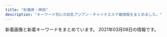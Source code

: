 ```yaml
---
title: "秋葉原・神田"
description: "キーワード別にの巨乳アジアン・チャイナエステ嬢情報をまとめました。"
---
```


新着画像と新着キーワードをまとめています。
2021年03月08日の情報です。

<DmmAffiliateIns />
<KeywordTable
  shops={
    [
    {
        "img_links": [
            "http://rakuen.weblog.tc/2/uploadimg/1608816747.jpg",
            "http://rakuen.weblog.tc/2/uploadimg/1607661251.jpg",
            "http://rakuen.weblog.tc/2/uploadimg/1615208908.jpeg",
            "http://rakuen.weblog.tc/news.jpg",
            "http://rakuen.weblog.tc/2/uploadimg/1587527299.jpg",
            "http://rakuen.weblog.tc/sys2.jpg",
            "http://rakuen.weblog.tc/int1.png",
            "http://rakuen.weblog.tc/2/uploadimg/1591787978.jpg",
            "http://rakuen.weblog.tc/2/uploadimg/1587527512.jpg",
            "http://rakuen.weblog.tc/2/uploadimg/1604372331.jpg",
            "http://rakuen.weblog.tc/2/uploadimg/1615208938.jpg",
            "http://rakuen.weblog.tc/staff_t.jpg",
            "http://rakuen.weblog.tc/s1.png",
            "http://rakuen.weblog.tc/2/uploadimg/1610606104.jpg",
            "http://rakuen.weblog.tc/2/uploadimg/1610606335.jpg",
            "http://rakuen.weblog.tc/2/uploadimg/1597806778.jpg",
            "http://rakuen.weblog.tc/head.jpg",
            "http://rakuen.weblog.tc/sys1.jpg"
        ],
        "name": "\u697d\u5712",
        "keywords": {
            "98": 1,
            "90": 1,
            "86": 3,
            "D": 3,
            "87": 1,
            "E": 3,
            "C": 1,
            "85": 2,
            "83": 1,
            "G": 1
        },
        "url": "http://rakuen.weblog.tc/",
        "station": "JR\u79cb\u8449\u539f\u99c5\u662d\u548c\u901a\u308a\u53e3"
    },
    {
        "url": "http://gakuen.jpest.net/",
        "station": "JR\u79cb\u8449\u539f\u99c5\u662d\u548c\u901a\u308a\u53e3",
        "img_links": [
            "http://gakuen.jpest.net/images/c6.jpg",
            "http://gakuenadmin.jpest.net/uploads/2020/11/2020111905143846.jpeg",
            "http://gakuenadmin.jpest.net/uploads/2020/11/202011170741460-e1613281451949.jpg",
            "http://gakuenadmin.jpest.net/uploads/2021/02/2021021404543751.jpg",
            "http://gakuen.jpest.net/images/c8.jpg",
            "http://gakuenadmin.jpest.net/uploads/2020/11/2020112607090815.jpeg",
            "http://gakuen.jpest.net/images/c5.jpg",
            "http://gakuenadmin.jpest.net/uploads/2020/11/2020111707403491.jpg",
            "http://gakuen.jpest.net/images/c3.jpg",
            "http://gakuenadmin.jpest.net/uploads/2021/01/2021013104085726.jpg",
            "http://gakuen.jpest.net/images/c7.jpg",
            "http://gakuen.jpest.net/images/c2.jpg",
            "http://gakuenadmin.jpest.net/uploads/2020/11/g4.jpg",
            "http://gakuen.jpest.net/images/tel.png",
            "http://gakuen.jpest.net/images/c9.jpg",
            "http://gakuenadmin.jpest.net/uploads/2021/02/2021021511572740.jpeg",
            "http://gakuenadmin.jpest.net/uploads/2020/11/2020111905172382.jpeg",
            "http://gakuenadmin.jpest.net/uploads/2021/02/2021021709042073.jpeg",
            "http://gakuen.jpest.net/images/c1.jpg",
            "http://gakuenadmin.jpest.net/uploads/2021/02/2021021404551428.jpg",
            "http://gakuenadmin.jpest.net/uploads/2021/02/2021021709012527.jpeg",
            "http://gakuenadmin.jpest.net/uploads/2021/02/2021021405363587.jpeg",
            "http://gakuenadmin.jpest.net/uploads/2020/11/2020112607092280.jpeg",
            "http://gakuenadmin.jpest.net/uploads/2021/02/2021021404545183.jpg",
            "http://gakuenadmin.jpest.net/uploads/2021/02/202102151157232.jpeg",
            "http://gakuenadmin.jpest.net/uploads/2021/01/2021013104094765.jpg",
            "http://gakuenadmin.jpest.net/uploads/2021/02/2021021404545968.jpg",
            "http://gakuen.jpest.net/images/c10.jpg",
            "http://gakuen.jpest.net/images/c4.jpg"
        ],
        "name": "\u5c11\u5973\u5b66\u5712",
        "keywords": {
            "C": 1,
            "88": 1,
            "E": 1,
            "89": 2,
            "F": 2
        }
    },
    {
        "url": "http://jasmine-massage.info/",
        "keywords": {
            "85": 3,
            "C": 14,
            "86": 3,
            "D": 5,
            "87": 2
        },
        "name": "\u96a0\u308c\u5bb6",
        "img_links": [
            "http://jasmine-massage.info/img/st0196.jpg",
            "http://jasmine-massage.info/img/head.jpg",
            "http://jasmine-massage.info/img/sj.jpg",
            "http://jasmine-massage.info/i/img/sta198.jpg",
            "http://jasmine-massage.info/img/sta196.jpg",
            "http://jasmine-massage.info/i/img/st196.jpg",
            "http://jasmine-massage.info/img/s198.jpg",
            "http://jasmine-massage.info/img/st198.jpg",
            "http://jasmine-massage.info/i/img/sta196.jpg",
            "http://jasmine-massage.info/img/nos.jpg",
            "http://jasmine-massage.info/i/img/sta201.jpg",
            "http://jasmine-massage.info/img/s196.jpg",
            "http://jasmine-massage.info/img/s201.jpg",
            "http://jasmine-massage.info/img/st0200.jpg",
            "http://jasmine-massage.info/i/img/r1.jpg",
            "http://jasmine-massage.info/img/st196.jpg",
            "http://jasmine-massage.info/i/img/r3.jpg",
            "http://jasmine-massage.info/img/sta201.jpg",
            "http://jasmine-massage.info/i/img/sta200.jpg",
            "http://jasmine-massage.info/img/s200.jpg",
            "http://jasmine-massage.info/i/img/r2.jpg",
            "http://jasmine-massage.info/img/botton.jpg",
            "http://jasmine-massage.info/img/st200.jpg",
            "http://jasmine-massage.info/img/sta198.jpg",
            "http://jasmine-massage.info/img/sta200.jpg",
            "http://jasmine-massage.info/img/st0198.jpg",
            "http://jasmine-massage.info/img/st201.jpg",
            "http://jasmine-massage.info/i/img/r4.jpg",
            "http://jasmine-massage.info/img/mo.png"
        ],
        "station": "JR\u79cb\u8449\u539f\u99c5\u662d\u548c\u901a\u308a\u53e3"
    },
    {
        "img_links": [
            "http://loman.ies.fun/images/girl-z2.jpg",
            "http://loman.ies.fun/images/room3.jpg",
            "http://loman.ies.fun/images/s_pick.png",
            "http://loman.ies.fun/photos/sites/33/2020/03/202003261200240.jpg",
            "http://loman.ies.fun/photos/sites/33/2020/03/2020032612000446.jpg",
            "http://loman.ies.fun/images/room2.jpg",
            "http://loman.ies.fun/photos/sites/33/2020/03/2020032611581687.jpg",
            "http://loman.ies.fun/photos/sites/33/2020/08/2020081913260795.jpg",
            "http://loman.ies.fun/photos/sites/33/2020/03/2020032611584396.jpg",
            "http://loman.ies.fun/photos/sites/33/2020/03/2020032611445885.jpg",
            "http://loman.ies.fun/photos/sites/33/2020/03/2020032611153250.jpg",
            "http://loman.ies.fun/photos/sites/33/2020/03/2020032611562755.jpg",
            "http://loman.ies.fun/photos/sites/33/2020/03/2020032611511046.jpg",
            "http://loman.ies.fun/images/mobile.jpg",
            "http://loman.ies.fun/photos/sites/33/2020/03/2020032611565659.jpg",
            "http://loman.ies.fun/photos/sites/33/2020/03/2020032611443518.jpg",
            "http://loman.ies.fun/photos/sites/33/2020/03/2020032611445837.jpg",
            "http://loman.ies.fun/photos/sites/33/2020/03/2020032611555543.jpg",
            "http://loman.ies.fun/photos/sites/33/2020/03/2020032611581578.jpg",
            "http://loman.ies.fun/images/top.png",
            "http://loman.ies.fun/photos/sites/33/2020/03/2020032611522152.jpg",
            "http://loman.ies.fun/images/room4.jpg",
            "http://loman.ies.fun/images/girl-z1.jpg",
            "http://loman.ies.fun/images/s_staff.png",
            "http://loman.ies.fun/photos/sites/33/2020/03/202003261151446.jpg",
            "http://loman.ies.fun/photos/sites/33/2020/03/202003261158439.jpg",
            "http://loman.ies.fun/photos/sites/33/2020/03/202003261138067.jpg",
            "http://loman.ies.fun/photos/sites/33/2020/03/2020032611565613.jpg",
            "http://loman.ies.fun/photos/sites/33/2020/03/2020032611553428.jpg",
            "http://loman.ies.fun/images/room1.jpg",
            "http://loman.ies.fun/photos/sites/33/2020/03/2020032611565587.jpg",
            "http://loman.ies.fun/images/s_news.png"
        ],
        "name": "\u30cf\u30d4\u30cd\u30b9",
        "station": "JR\u795e\u7530\u99c5\u5317\u53e3",
        "keywords": {
            "83": 2,
            "D": 11,
            "88": 1,
            "E": 4,
            "89": 1,
            "86": 8,
            "C": 33,
            "85": 5,
            "87": 4
        },
        "url": "http://loman.ies.fun/"
    },
    {
        "url": "http://xn--vckg5a9gugx77p8s4b.biz/",
        "station": "JR\u79cb\u8449\u539f\u99c5\u662d\u548c\u901a\u308a\u53e3",
        "name": "\u82b1\u6c34\u6728",
        "img_links": [
            "http://xn--vckg5a9gugx77p8s4b.biz/images/rot.jpg",
            "http://xn--vckg5a9gugx77p8s4b.biz/images/t5.jpg",
            "http://xn--vckg5a9gugx77p8s4b.biz/images/no.png",
            "http://xn--vckg5a9gugx77p8s4b.biz/images/m50.jpg",
            "http://xn--vckg5a9gugx77p8s4b.biz/images/ltb.jpg",
            "http://xn--vckg5a9gugx77p8s4b.biz/images/m10.jpg",
            "http://xn--vckg5a9gugx77p8s4b.biz/images/m60.jpg",
            "http://xn--vckg5a9gugx77p8s4b.biz/images/top.jpg",
            "http://xn--vckg5a9gugx77p8s4b.biz/images/m40.jpg",
            "http://xn--vckg5a9gugx77p8s4b.biz/images/cg06.jpg",
            "http://xn--vckg5a9gugx77p8s4b.biz/images/cg05.jpg",
            "http://xn--vckg5a9gugx77p8s4b.biz/images/lab.jpg",
            "http://xn--vckg5a9gugx77p8s4b.biz/images/cg09.jpg",
            "http://xn--vckg5a9gugx77p8s4b.biz/images/ret.jpg",
            "http://xn--vckg5a9gugx77p8s4b.biz/images/act.jpg",
            "http://xn--vckg5a9gugx77p8s4b.biz/images/m20.jpg",
            "http://xn--vckg5a9gugx77p8s4b.biz/images/cg051.jpg",
            "http://xn--vckg5a9gugx77p8s4b.biz/images/t3.jpg",
            "http://xn--vckg5a9gugx77p8s4b.biz/images/t2.jpg",
            "http://xn--vckg5a9gugx77p8s4b.biz/images/cg07.jpg",
            "http://xn--vckg5a9gugx77p8s4b.biz/images/m30.jpg",
            "http://xn--vckg5a9gugx77p8s4b.biz/images/ret1.jpg",
            "http://xn--vckg5a9gugx77p8s4b.biz/images/fla.jpg",
            "http://xn--vckg5a9gugx77p8s4b.biz/images/line.png",
            "http://xn--vckg5a9gugx77p8s4b.biz/images/cg02.jpg",
            "http://xn--vckg5a9gugx77p8s4b.biz/images/t1.jpg",
            "http://xn--vckg5a9gugx77p8s4b.biz/images/cg08.jpg",
            "http://xn--vckg5a9gugx77p8s4b.biz/images/t4.jpg"
        ],
        "keywords": {
            "E": 3,
            "F": 1,
            "85": 1,
            "G": 1,
            "86": 3,
            "D": 1,
            "87": 1,
            "88": 1
        }
    },
    {
        "name": "\u5947\u7e01\uff5e\u304d\u3048\u3093\uff5e",
        "keywords": {
            "87": 2,
            "85": 2,
            "D": 3,
            "C": 2,
            "86": 1
        },
        "station": "JR\u79cb\u8449\u539f\u99c5\u96fb\u6c17\u8857\u53e3",
        "img_links": [
            "http://www.kien-es.info/images/2.jpg",
            "http://www.kien-es.info/sp/images/8.jpg",
            "http://www.kien-es.info/images/3.jpg",
            "http://www.kien-es.info/sp/staff/haruka.png",
            "http://www.kien-es.info/sp/images/ac3.png",
            "http://www.kien-es.info/sp/images/sys2.jpg",
            "http://www.kien-es.info/sp/images/ac1.jpg",
            "http://www.kien-es.info/img/kara1.jpg",
            "http://www.kien-es.info/img/haruka1.jpg",
            "http://www.kien-es.info/sp/staff/kumi.png",
            "http://www.kien-es.info/sp/images/3.jpg",
            "http://www.kien-es.info/images/4.jpg",
            "http://www.kien-es.info/images/int1.jpg",
            "http://www.kien-es.info/sp/menu/staff.jpg",
            "http://www.kien-es.info/sp/img/kumi1.jpg",
            "http://www.kien-es.info/sp/images/ac2.png",
            "http://www.kien-es.info/images/staff_t.jpg",
            "http://www.kien-es.info/sp/images/6.jpg",
            "http://www.kien-es.info/sp/img/yumi1.jpg",
            "http://www.kien-es.info/sp/img/kara1.jpg",
            "http://www.kien-es.info/images/9.jpg",
            "http://www.kien-es.info/sp/menu/top.jpg",
            "http://www.kien-es.info/sp/images/int2.png",
            "http://www.kien-es.info/img/kaori1.jpg",
            "http://www.kien-es.info/images/11.jpg",
            "http://www.kien-es.info/images/1.jpg",
            "http://www.kien-es.info/sp/img/haruka1.jpg",
            "http://www.kien-es.info/img/emi.png",
            "http://www.kien-es.info/img/kumi1.jpg",
            "http://www.kien-es.info/images/rem.png",
            "http://www.kien-es.info/sp/images/sys3.jpg",
            "http://www.kien-es.info/sp/img/emi2.jpg",
            "http://www.kien-es.info/sp/images/info.png",
            "http://www.kien-es.info/sp/staff/kara.png",
            "http://www.kien-es.info/img/kaori.png",
            "http://www.kien-es.info/sp/images/sys4.png",
            "http://www.kien-es.info/img/haruka.png",
            "http://www.kien-es.info/images/sys1.jpg",
            "http://www.kien-es.info/images/int2.jpg",
            "http://www.kien-es.info/img/kara.png",
            "http://www.kien-es.info/sp/images/int1.jpg",
            "http://www.kien-es.info/images/mobile.jpg",
            "http://www.kien-es.info/images/12.jpg",
            "http://www.kien-es.info/sp/images/info_t.jpg",
            "http://www.kien-es.info/images/interior_t.jpg",
            "http://www.kien-es.info/sp/images/rec.jpg",
            "http://www.kien-es.info/sp/images/head.jpg",
            "http://www.kien-es.info/sp/staff/yumi.png",
            "http://www.kien-es.info/images/sm.jpg",
            "http://www.kien-es.info/img/kara2.jpg",
            "http://www.kien-es.info/sp/images/tel.jpg",
            "http://www.kien-es.info/sp/img/kara2.jpg",
            "http://www.kien-es.info/images/14.jpg",
            "http://www.kien-es.info/images/head.jpg",
            "http://www.kien-es.info/sp/images/staff_t.jpg",
            "http://www.kien-es.info/images/sys2.jpg",
            "http://www.kien-es.info/sp/staff/emi.png",
            "http://www.kien-es.info/img/kumi.png",
            "http://www.kien-es.info/sp/images/sys1.jpg",
            "http://www.kien-es.info/sp/images/newsb.png",
            "http://www.kien-es.info/images/news.jpg",
            "http://www.kien-es.info/sp/images/9.jpg",
            "http://www.kien-es.info/sp/images/1.jpg",
            "http://www.kien-es.info/sp/images/footer.png",
            "http://www.kien-es.info/img/kumi2.jpg",
            "http://www.kien-es.info/sp/img/kumi2.jpg",
            "http://www.kien-es.info/sp/img/emi1.jpg",
            "http://www.kien-es.info/img/emi1.jpg",
            "http://www.kien-es.info/images/10.jpg",
            "http://www.kien-es.info/sp/images/interior_t.jpg",
            "http://www.kien-es.info/sp/images/news.jpg",
            "http://www.kien-es.info/images/info.jpg"
        ],
        "url": "http://www.kien-es.info/"
    },
    {
        "keywords": {
            "87": 3,
            "E": 3,
            "84": 3,
            "86": 3,
            "C": 24,
            "D": 24,
            "85": 24
        },
        "url": "http://yu-ai.work/",
        "name": "\u7652\u611b",
        "station": "JR\u79cb\u8449\u539f\u99c5\u662d\u548c\u901a\u308a\u53e3",
        "img_links": [
            "http://yu-ai.work/img/sta18.jpg",
            "http://yu-ai.work/sp/img/sta13.jpg",
            "http://yu-ai.work/img/sta14.jpg",
            "http://yu-ai.work/img/sc15.jpg",
            "http://yu-ai.work/img/st12.jpg",
            "http://yu-ai.work/sp/img/sta17.jpg",
            "http://yu-ai.work/sp/img/sta15.jpg",
            "http://yu-ai.work/img/sc12.jpg",
            "http://yu-ai.work/img/st19.jpg",
            "http://yu-ai.work/sp/img/sta10.jpg",
            "http://yu-ai.work/img/sta15.jpg",
            "http://yu-ai.work/img/st010.jpg",
            "http://yu-ai.work/sp/img/sta20.jpg",
            "http://yu-ai.work/img/st0012.jpg",
            "http://yu-ai.work/img/head.jpg",
            "http://yu-ai.work/img/nos.jpg",
            "http://yu-ai.work/sp/img/p20.jpg",
            "http://yu-ai.work/sp/img/pic.jpg",
            "http://yu-ai.work/sp/img/sta9.jpg",
            "http://yu-ai.work/img/botton.jpg",
            "http://yu-ai.work/sp/img/sta12.jpg",
            "http://yu-ai.work/sp/img/tel.jpg",
            "http://yu-ai.work/img/sta20.jpg",
            "http://yu-ai.work/img/sc10.jpg",
            "http://yu-ai.work/sp/img/sta19.jpg",
            "http://yu-ai.work/sp/img/sta14.jpg",
            "http://yu-ai.work/img/sta17.jpg",
            "http://yu-ai.work/sp/img/acc3.jpg",
            "http://yu-ai.work/sp/img/acc1.jpg",
            "http://yu-ai.work/sp/img/t-t.jpg",
            "http://yu-ai.work/img/fla.jpg",
            "http://yu-ai.work/img/sta9.jpg",
            "http://yu-ai.work/img/sc19.jpg",
            "http://yu-ai.work/sp/img/p17.jpg",
            "http://yu-ai.work/sp/img/cam.jpg",
            "http://yu-ai.work/img/sc13.jpg",
            "http://yu-ai.work/img/st13.jpg",
            "http://yu-ai.work/img/sc20.jpg",
            "http://yu-ai.work/img/st020.jpg",
            "http://yu-ai.work/img/sc14.jpg",
            "http://yu-ai.work/sp/img/time.jpg",
            "http://yu-ai.work/sp/img/sta16.jpg",
            "http://yu-ai.work/sp/img/acc2.jpg",
            "http://yu-ai.work/img/st9.jpg",
            "http://yu-ai.work/img/acc2.jpg",
            "http://yu-ai.work/img/men-es-ran.jpg",
            "http://yu-ai.work/sp/img/pc.jpg",
            "http://yu-ai.work/img/st014.jpg",
            "http://yu-ai.work/img/st15.jpg",
            "http://yu-ai.work/sp/img/p18.jpg",
            "http://yu-ai.work/img/st09.jpg",
            "http://yu-ai.work/img/sc17.jpg",
            "http://yu-ai.work/img/sta10.jpg",
            "http://yu-ai.work/sp/img/p19.jpg",
            "http://yu-ai.work/sp/img/add.jpg",
            "http://yu-ai.work/img/sc18.jpg",
            "http://yu-ai.work/sp/img/t-a.jpg",
            "http://yu-ai.work/img/st012.jpg",
            "http://yu-ai.work/sp/img/info.jpg",
            "http://yu-ai.work/img/st10.jpg",
            "http://yu-ai.work/img/st20.jpg",
            "http://yu-ai.work/img/st18.jpg",
            "http://yu-ai.work/img/st17.jpg",
            "http://yu-ai.work/img/acc1.jpg",
            "http://yu-ai.work/img/st018.jpg",
            "http://yu-ai.work/img/sta19.jpg",
            "http://yu-ai.work/img/sc16.jpg",
            "http://yu-ai.work/img/st013.jpg",
            "http://yu-ai.work/img/st019.jpg",
            "http://yu-ai.work/img/sta13.jpg",
            "http://yu-ai.work/img/st0013.jpg",
            "http://yu-ai.work/img/st009.jpg",
            "http://yu-ai.work/sp/img/t-s.jpg",
            "http://yu-ai.work/sp/img/sys.jpg",
            "http://yu-ai.work/sp/img/t-o.jpg",
            "http://yu-ai.work/sp/img/sta18.jpg",
            "http://yu-ai.work/img/st16.jpg",
            "http://yu-ai.work/img/sc9.jpg",
            "http://yu-ai.work/img/sta12.jpg",
            "http://yu-ai.work/img/st015.jpg",
            "http://yu-ai.work/sp/img/botton.jpg",
            "http://yu-ai.work/img/sta16.jpg",
            "http://yu-ai.work/sp/img/tit.jpg",
            "http://yu-ai.work/sp/img/t-r.jpg",
            "http://yu-ai.work/img/st14.jpg",
            "http://yu-ai.work/img/acc3.jpg"
        ]
    },
    {
        "img_links": [
            "http://genkidou.work/img/fla-3.jpg",
            "http://genkidou.work/sp/img/p20.jpg",
            "http://genkidou.work/img/s4.jpg",
            "http://genkidou.work/img/fla-1.jpg",
            "http://genkidou.work/img/st22.jpg",
            "http://genkidou.work/img/st010.jpg",
            "http://genkidou.work/sp/img/tel.jpg",
            "http://genkidou.work/img/sta22.jpg",
            "http://genkidou.work/sp/img/acc4.jpg",
            "http://genkidou.work/img/s1.jpg",
            "http://genkidou.work/sp/img/t-o.jpg",
            "http://genkidou.work/img/acc6.jpg",
            "http://genkidou.work/sp/img/tit.jpg",
            "http://genkidou.work/sp/img/t-s.jpg",
            "http://genkidou.work/img/st12.jpg",
            "http://genkidou.work/img/st2.jpg",
            "http://genkidou.work/img/st4.jpg",
            "http://genkidou.work/sp/img/st23.jpg",
            "http://genkidou.work/img/st17.jpg",
            "http://genkidou.work/sp/img/add.jpg",
            "http://genkidou.work/sp/img/botton.jpg",
            "http://genkidou.work/img/acc3.jpg",
            "http://genkidou.work/img/sta16.jpg",
            "http://genkidou.work/sp/img/t-r.jpg",
            "http://genkidou.work/sp/img/cam.jpg",
            "http://genkidou.work/img/st9.jpg",
            "http://genkidou.work/img/sta10.jpg",
            "http://genkidou.work/sp/img/t-a.jpg",
            "http://genkidou.work/sp/img/p24.jpg",
            "http://genkidou.work/img/sta2.jpg",
            "http://genkidou.work/img/fla-2.jpg",
            "http://genkidou.work/img/sta11.jpg",
            "http://genkidou.work/img/st20.jpg",
            "http://genkidou.work/img/body2.jpg",
            "http://genkidou.work/img/st0011.jpg",
            "http://genkidou.work/img/s3.jpg",
            "http://genkidou.work/sp/img/info.jpg",
            "http://genkidou.work/img/sta23.jpg",
            "http://genkidou.work/sp/img/st16.jpg",
            "http://genkidou.work/sp/img/st13.jpg",
            "http://genkidou.work/sp/img/st2.jpg",
            "http://genkidou.work/sp/img/acc3.jpg",
            "http://genkidou.work/img/r9.jpg",
            "http://genkidou.work/img/head.jpg",
            "http://genkidou.work/sp/img/sch.jpg",
            "http://genkidou.work/sp/img/pic.jpg",
            "http://genkidou.work/sp/img/time.jpg",
            "http://genkidou.work/img/fla.jpg",
            "http://genkidou.work/img/acc1.jpg",
            "http://genkidou.work/sp/img/st18.jpg",
            "http://genkidou.work/img/mo.png",
            "http://genkidou.work/img/st011.jpg",
            "http://genkidou.work/img/st18.jpg",
            "http://genkidou.work/sp/img/st24.jpg",
            "http://genkidou.work/sp/img/st22.jpg",
            "http://genkidou.work/img/botton.jpg",
            "http://genkidou.work/img/acc5.jpg",
            "http://genkidou.work/sp/img/sys.jpg",
            "http://genkidou.work/sp/img/st10.jpg",
            "http://genkidou.work/img/acc4.jpg",
            "http://genkidou.work/img/sta20.jpg",
            "http://genkidou.work/img/sta6.jpg",
            "http://genkidou.work/img/koko_468x60.png",
            "http://genkidou.work/sp/img/t-t.jpg",
            "http://genkidou.work/img/acc2.jpg",
            "http://genkidou.work/sp/img/st6.jpg",
            "http://genkidou.work/sp/img/acc2.jpg",
            "http://genkidou.work/img/s2.jpg",
            "http://genkidou.work/sp/img/acc1.jpg",
            "http://genkidou.work/img/st16.jpg",
            "http://genkidou.work/img/st24.jpg",
            "http://genkidou.work/img/st6.jpg",
            "http://genkidou.work/sp/img/st11.jpg",
            "http://genkidou.work/img/st21.jpg",
            "http://genkidou.work/img/s5.jpg",
            "http://genkidou.work/sp/img/acc5.jpg",
            "http://genkidou.work/img/st23.jpg",
            "http://genkidou.work/img/st7.jpg",
            "http://genkidou.work/img/st3.jpg",
            "http://genkidou.work/sp/img/p23.jpg",
            "http://genkidou.work/sp/img/pc.jpg",
            "http://genkidou.work/sp/img/koko_234x60.png",
            "http://genkidou.work/img/sta24.jpg",
            "http://genkidou.work/sp/img/st20.jpg",
            "http://genkidou.work/sp/img/acc6.jpg",
            "http://genkidou.work/img/st13.jpg"
        ],
        "name": "\u5143\u6c17\u5802\uff5e\u3052\u3093\u304d\u3069\u3046\uff5e",
        "keywords": {
            "E": 9,
            "85": 5,
            "86": 7,
            "H": 1,
            "91": 3,
            "F": 6,
            "D": 15,
            "87": 11,
            "89": 2,
            "88": 5,
            "C": 26
        },
        "station": "JR\u795e\u7530\u99c5\u897f\u53e3",
        "url": "http://genkidou.work/"
    },
    {
        "name": "Ainsel\u30fb\u30a8\u30a4\u30f3\u30bb\u30eb",
        "url": "http://ainsel.tyo.ac/",
        "keywords": {
            "86": 7,
            "82": 14,
            "E": 7,
            "87": 7,
            "85": 7,
            "83": 7,
            "81": 7,
            "C": 21,
            "88": 7,
            "D": 21
        },
        "station": "JR\u6d45\u8349\u6a4b\u99c5\u6771\u53e3",
        "img_links": [
            "http://ainsel.tyo.ac/photos/sites/50/2020/09/2020091109303095.jpg",
            "http://ainsel.tyo.ac/images/room3.jpg",
            "http://ainsel.tyo.ac/photos/sites/50/2020/09/2020091109302142.jpg",
            "http://ainsel.tyo.ac/images/room4.jpg",
            "http://ainsel.tyo.ac/images/top.png",
            "http://ainsel.tyo.ac/photos/sites/50/2020/09/2020091109200314.jpg",
            "http://ainsel.tyo.ac/images/room2.jpg",
            "http://ainsel.tyo.ac/images/s_staff.png",
            "http://ainsel.tyo.ac/photos/sites/50/2020/09/2020091109302586.jpg",
            "http://ainsel.tyo.ac/photos/sites/50/2020/10/2020100307023490.jpg",
            "http://ainsel.tyo.ac/images/staff0.jpg",
            "http://ainsel.tyo.ac/images/room1.jpg",
            "http://ainsel.tyo.ac/images/s1.jpg",
            "http://ainsel.tyo.ac/images/news.png",
            "http://ainsel.tyo.ac/photos/sites/50/2020/09/2020091109212779.jpg",
            "http://ainsel.tyo.ac/images/s3.jpg",
            "http://ainsel.tyo.ac/images/mobile.jpg"
        ]
    },
    {
        "keywords": {
            "85": 5,
            "\u4e73": 1,
            "F": 1,
            "D": 21,
            "87": 5,
            "84": 2,
            "E": 4,
            "88": 2,
            "C": 2,
            "86": 13,
            "90": 1
        },
        "station": "JR\u795e\u7530\u99c5\u6771\u53e3",
        "url": "http://kaede.tyo.cm/",
        "name": "\u604b\u306e\u82b1",
        "img_links": [
            "http://kaede.tyo.cm/photos/sites/15/2019/11/2019110102312566.jpg",
            "http://kaede.tyo.cm/photos/sites/15/2017/12/2017121802123582.jpg",
            "http://kaede.tyo.cm/photos/sites/15/2017/05/1.jpg",
            "http://kaede.tyo.cm/images/top.png",
            "http://kaede.tyo.cm/photos/sites/15/2018/10/2018101210462259.jpg",
            "http://kaede.tyo.cm/photos/sites/15/2018/05/2018052602053211.jpg",
            "http://kaede.tyo.cm/images/room1.jpg",
            "http://kaede.tyo.cm/images/s3.png",
            "http://kaede.tyo.cm/images/n3.png",
            "http://kaede.tyo.cm/images/room4.jpg",
            "http://kaede.tyo.cm/images/room2.jpg",
            "http://kaede.tyo.cm/photos/sites/15/2018/03/2018032208244424.jpg",
            "http://kaede.tyo.cm/photos/sites/15/2017/03/298510852981895493.jpg",
            "http://kaede.tyo.cm/photos/sites/15/2018/03/2018031401333199.jpg",
            "http://kaede.tyo.cm/photos/sites/15/2019/05/2019051510502494.jpg",
            "http://kaede.tyo.cm/photos/sites/15/2017/05/10.jpg",
            "http://kaede.tyo.cm/photos/sites/15/2019/08/201908021145272.jpg",
            "http://kaede.tyo.cm/photos/sites/15/2017/11/2017112902394723.jpg",
            "http://kaede.tyo.cm/photos/sites/15/2018/12/2018122110282270.jpg",
            "http://kaede.tyo.cm/photos/sites/15/2017/04/03.jpg",
            "http://kaede.tyo.cm/photos/sites/15/2018/09/2018092310253191.jpg",
            "http://kaede.tyo.cm/images/s_pick.png",
            "http://kaede.tyo.cm/photos/sites/15/2018/07/2018071202180120.jpg",
            "http://kaede.tyo.cm/photos/sites/15/2017/05/05.jpg",
            "http://kaede.tyo.cm/photos/sites/15/2018/04/2018042103445537.jpg",
            "http://kaede.tyo.cm/photos/sites/15/2018/07/201807050359241.jpg",
            "http://kaede.tyo.cm/photos/sites/15/2018/07/2018070602462928.jpg",
            "http://kaede.tyo.cm/photos/sites/15/2018/12/2018122510562151.jpg",
            "http://kaede.tyo.cm/photos/sites/15/2018/06/2018060802410544.jpg",
            "http://kaede.tyo.cm/photos/sites/15/2018/12/2018122510575438.jpg",
            "http://kaede.tyo.cm/images/s1.png",
            "http://kaede.tyo.cm/photos/sites/15/2019/09/2019092410360674.jpg",
            "http://kaede.tyo.cm/photos/sites/15/2018/12/2018122811325315.jpg",
            "http://kaede.tyo.cm/photos/sites/15/2019/08/201908031036100.jpg",
            "http://kaede.tyo.cm/photos/sites/15/2018/01/2018013009203349.jpg",
            "http://kaede.tyo.cm/photos/sites/15/2018/09/2018090301232862.jpg",
            "http://kaede.tyo.cm/photos/sites/15/2017/07/\u5fae\u4fe1\u56fe\u7247_20170731133036.jpg",
            "http://kaede.tyo.cm/photos/sites/15/2019/07/2019072218445895.jpg",
            "http://kaede.tyo.cm/images/room3.jpg",
            "http://kaede.tyo.cm/photos/sites/15/2017/04/8.jpg",
            "http://kaede.tyo.cm/images/n1.jpg",
            "http://kaede.tyo.cm/images/s_news.png",
            "http://kaede.tyo.cm/images/mobile.png",
            "http://kaede.tyo.cm/photos/sites/15/2017/04/st4.jpg",
            "http://kaede.tyo.cm/images/s_staff.jpg",
            "http://kaede.tyo.cm/photos/sites/15/2019/01/2019012110352218.jpg",
            "http://kaede.tyo.cm/photos/sites/15/2020/08/2020081913203996.jpg",
            "http://kaede.tyo.cm/photos/sites/15/2019/07/2019072310543855.jpg",
            "http://kaede.tyo.cm/photos/sites/15/2020/03/2020031613344696.jpg",
            "http://kaede.tyo.cm/photos/sites/15/2019/11/2019110102312976.jpg"
        ]
    },
    {
        "name": "\u9806\u98a8",
        "url": "http://junpu.jpest.net/",
        "keywords": {
            "D": 3,
            "90": 1,
            "88": 1,
            "89": 1,
            "84": 1,
            "C": 4,
            "87": 1
        },
        "img_links": [
            "http://junpu.jpest.net/images/sys4.jpg",
            "http://junpuadmin.jpest.net/uploads/2021/01/8FAC8FB2-DB21-4688-B50C-530DE522F742.jpg",
            "http://junpu.jpest.net/images/footer.jpg",
            "http://junpu.jpest.net/images/b1.jpg",
            "http://junpuadmin.jpest.net/uploads/2021/01/E3B6B02E-4F32-431B-90DF-8F02A102ED7A-1.jpg",
            "http://junpu.jpest.net/images/telhead.jpg",
            "http://junpuadmin.jpest.net/uploads/2021/01/6DEF0C3A-BC24-43F3-86B7-EA77E5E3A717.jpg",
            "http://junpuadmin.jpest.net/uploads/2021/01/IMG_1616-2.jpg",
            "http://junpuadmin.jpest.net/uploads/2021/01/g1-1.jpg",
            "http://junpu.jpest.net/images/sys3.jpg",
            "http://junpu.jpest.net/images/head.jpg",
            "http://junpuadmin.jpest.net/uploads/2021/01/7.jpg",
            "http://junpuadmin.jpest.net/uploads/2021/02/IMG_2214-1.jpg",
            "http://junpuadmin.jpest.net/uploads/2021/01/admin-ajax.jpg",
            "http://junpu.jpest.net/images/telb1.jpg",
            "http://junpuadmin.jpest.net/uploads/2021/01/IMG_2402-1.jpg",
            "http://junpuadmin.jpest.net/uploads/2021/01/5.jpg",
            "http://junpuadmin.jpest.net/uploads/2021/01/5BBD19C5-8DEF-48E7-87D0-CEBE168F2E36-2.jpg",
            "http://junpu.jpest.net/images/tiao.jpg",
            "http://junpuadmin.jpest.net/uploads/2021/01/IMG_1555.jpg",
            "http://junpuadmin.jpest.net/uploads/2021/01/E3B6B02E-4F32-431B-90DF-8F02A102ED7A.jpg",
            "http://junpu.jpest.net/images/r4.jpg",
            "http://junpu.jpest.net/images/tt.jpg"
        ],
        "station": "JR\u79cb\u8449\u539f\u99c5\u662d\u548c\u901a\u308a\u53e3"
    },
    {
        "url": "http://sakuram.jpest.net/",
        "keywords": {
            "F": 1,
            "E": 2
        },
        "name": "\u685c\u6e80\u958b",
        "station": "JR\u79cb\u8449\u539f\u99c5\u662d\u548c\u901a\u308a\u53e3",
        "img_links": [
            "http://sakuram.jpest.net/images/sp_tit_massage.jpg",
            "http://sakuram.jpest.net/images/tit_staff.jpg",
            "http://sakuram.jpest.net/images/tit_sch.jpg",
            "http://sakuram.jpest.net/images/c6.jpg",
            "http://sakuramadmin.jpest.net/uploads//202011250904311.jpg",
            "http://sakuram.jpest.net/images/c3.jpg",
            "http://sakuram.jpest.net/images/sp_tit_staff.jpg",
            "http://sakuram.jpest.net/images/c1.jpg",
            "http://sakuram.jpest.net/images/c4.jpg",
            "http://sakuram.jpest.net/images/c2.jpg",
            "http://sakuram.jpest.net/images/top.jpg",
            "http://sakuram.jpest.net/images/c7.jpg",
            "http://sakuram.jpest.net/images/c8.jpg",
            "http://sakuramadmin.jpest.net/uploads//2020112509102616.jpg",
            "http://sakuram.jpest.net/images/sp_tit_pro.jpg",
            "http://sakuram.jpest.net/images/c9.jpg",
            "http://sakuramadmin.jpest.net/uploads//2020112509053688.jpg",
            "http://sakuramadmin.jpest.net/uploads//2020112509121473.jpg",
            "http://sakuram.jpest.net/images/tel.png",
            "http://sakuramadmin.jpest.net/uploads//2020112509073633.jpg",
            "http://sakuramadmin.jpest.net/uploads//2020112509063652.jpg",
            "http://sakuram.jpest.net/images/tit_massage.jpg",
            "http://sakuram.jpest.net/images/tit_pro.jpg",
            "http://sakuram.jpest.net/images/tit_new.jpg",
            "http://sakuram.jpest.net/images/c5.jpg",
            "http://sakuram.jpest.net/images/sp_tit_pick.jpg",
            "http://sakuram.jpest.net/images/sp_tit_new.jpg"
        ]
    },
    {
        "station": "JR\u795e\u7530\u99c5\u5357\u53e3",
        "url": "https://mizuno-koi.com/",
        "keywords": {},
        "img_links": [],
        "name": "\u6c34\u306e\u604b"
    },
    {
        "name": "\u5065\u5eb7\u574a",
        "img_links": [
            "http://kenkoubo.link/wp-content/themes/template-salon2/images/camp-bnr3.png",
            "http://kenkoubo.link/wp-content/themes/template-salon2/images/05.jpg",
            "http://kenkoubo.link/wp-content/uploads/2019/05/ai_image_1_syusei-250x375.jpeg",
            "http://kenkoubo.link/wp-content/themes/template-salon2/images/slider1.jpg",
            "http://kenkoubo.link/wp-content/themes/template-salon2/images/03.jpg",
            "http://kenkoubo.link/wp-content/uploads/2019/05/rin_image_1_syusei-250x375.jpeg",
            "http://kenkoubo.link/wp-content/uploads/2017/03/09.jpg",
            "http://kenkoubo.link/wp-content/themes/template-salon2/images/info.png",
            "http://kenkoubo.link/wp-content/uploads/2020/11/yuko_image_syusei-1-250x375.jpg",
            "http://kenkoubo.link/wp-content/uploads/2017/03/07-1.jpg",
            "http://kenkoubo.link/wp-content/uploads/2017/03/08-2.jpg",
            "http://kenkoubo.link/wp-content/uploads/2017/03/05-1-250x375.jpg",
            "http://kenkoubo.link/wp-content/uploads/2020/11/yuko_image_syusei-1.jpg",
            "http://kenkoubo.link/wp-content/themes/template-salon2/images/info2.png",
            "http://kenkoubo.link/wp-content/uploads/2017/03/05-1.jpg",
            "http://kenkoubo.link/wp-content/themes/template-salon2/images/camp-bnr4.png",
            "http://kenkoubo.link/wp-content/uploads/2017/03/08a.jpg",
            "http://kenkoubo.link/wp-content/themes/template-salon2/images/telm.png",
            "http://kenkoubo.link/wp-content/uploads/2017/03/05.jpg",
            "http://kenkoubo.link/wp-content/uploads/2017/03/08.jpg",
            "http://es-tsudanuma.com/wp-content/uploads/2016/10/massage-de_88_31.jpg",
            "http://kenkoubo.link/wp-content/themes/template-salon2/images/08.jpg",
            "http://kenkoubo.link/wp-content/themes/template-salon2/images/pickup-frame.png",
            "http://kenkoubo.link/wp-content/themes/template-salon2/images/camp-bnr.png",
            "http://kenkoubo.link/wp-content/uploads/2019/05/ai_image_1_syusei-900x1600.jpeg",
            "http://kenkoubo.link/wp-content/uploads/2017/03/05a.jpg",
            "http://kenkoubo.link/wp-content/uploads/2017/03/03-1.jpg",
            "http://kenkoubo.link/wp-content/themes/template-salon2/images/pickup-ttl.png",
            "https://www.mens-anavi.com/img/mens-esthe1.png",
            "http://kenkoubo.link/wp-content/themes/template-salon2/images/camp-bnr2.png",
            "http://kenkoubo.link/wp-content/uploads/2017/03/03-1-250x375.jpg",
            "http://kenkoubo.link/wp-content/uploads/2017/03/08-250x375.jpg",
            "http://kenkoubo.link/wp-content/uploads/2019/05/rin_image_1_syusei-900x1600.jpeg",
            "http://kenkoubo.link/wp-content/themes/template-salon2/images/news-ttl.png"
        ],
        "keywords": {
            "85": 2,
            "89": 4,
            "C": 6,
            "90": 2,
            "D": 6,
            "88": 4
        },
        "url": "http://kenkoubo.link",
        "station": "JR\u795e\u7530\u99c5\u5317\u53e3"
    },
    {
        "img_links": [
            "http://esute-kanda.tokyo/images/st/st_yuyu.jpg",
            "http://esute-kanda.tokyo/images/st/st_moka.jpg",
            "http://esute-kanda.tokyo/images/st/st_kanon.jpg",
            "http://esute-kanda.tokyo/images/access/ac_photo.jpg",
            "http://esute-kanda.tokyo/images/st/st_riko.jpg",
            "http://esute-kanda.tokyo/images/st/st_yaya.jpg",
            "http://esute-kanda.tokyo/images/st/st_ran.jpg",
            "http://esute-kanda.tokyo/images/top2.png",
            "http://esute-kanda.tokyo/images/st/st_momo.jpg",
            "http://esute-kanda.tokyo/images/st/st_yuuka.jpg",
            "http://esute-kanda.tokyo/images/st/st_sakura.jpg",
            "http://esute-kanda.tokyo/images/st/st_mariko.jpg",
            "http://esute-kanda.tokyo/images/st/st_ayaka.jpg",
            "http://esute-kanda.tokyo/images/st/st_ryo.jpg",
            "http://esute-kanda.tokyo/images/st/st_yuki.jpg",
            "http://esute-kanda.tokyo/images/st/st_rui.jpg",
            "http://esute-kanda.tokyo/images/st/st_sara.jpg",
            "http://esute-kanda.tokyo/images/st/st_riri.jpg",
            "http://esute-kanda.tokyo/images/top.png",
            "http://esute-kanda.tokyo/images/st/st_natsu.jpg",
            "http://esute-kanda.tokyo/images/st/st_mao.jpg",
            "http://esute-kanda.tokyo/images/st/st_nanami.jpg",
            "http://esute-kanda.tokyo/images/st/st_jennie2.jpg",
            "http://esute-kanda.tokyo/images/st/st_jennie.jpg",
            "http://esute-kanda.tokyo/images/st/st_suzu.jpg"
        ],
        "keywords": {
            "C": 18,
            "F": 7,
            "G": 3,
            "E": 3,
            "\u7206\u4e73": 3,
            "D": 9,
            "\u4e73": 3,
            "\u80f8": 1
        },
        "name": "\u8336\u8336",
        "url": "http://esute-kanda.tokyo/",
        "station": "\u795e\u7530\u99c5\u897f\u53e3"
    },
    {
        "name": "\u5922",
        "url": "http://yume-massage.info/",
        "img_links": [
            "http://yume-massage.info/img/st9.jpg",
            "http://yume-massage.info/sp/img/cam.jpg",
            "http://yume-massage.info/img/sta6.jpg",
            "http://yume-massage.info/img/st4.jpg",
            "http://yume-massage.info/sp/img/s8.jpg",
            "http://yume-massage.info/img/sta10.jpg",
            "http://yume-massage.info/sp/img/tel.jpg",
            "http://yume-massage.info/sp/img/p-9.jpg",
            "http://yume-massage.info/img/s6.jpg",
            "http://yume-massage.info/sp/img/kan.jpg",
            "http://yume-massage.info/sp/img/t-t.jpg",
            "http://yume-massage.info/img/s8.jpg",
            "http://yume-massage.info/img/nos.jpg",
            "http://yume-massage.info/sp/img/pc.jpg",
            "http://yume-massage.info/img/st10.jpg",
            "http://yume-massage.info/sp/img/time.jpg",
            "http://yume-massage.info/sp/img/p-6.jpg",
            "http://yume-massage.info/sp/img/tit.jpg",
            "http://yume-massage.info/img/sta9.jpg",
            "http://yume-massage.info/sp/img/s6.jpg",
            "http://yume-massage.info/sp/img/add2.jpg",
            "http://yume-massage.info/img/xmas.png",
            "http://yume-massage.info/sp/img/t-s.jpg",
            "http://yume-massage.info/img/s7.jpg",
            "http://yume-massage.info/img/sta4.jpg",
            "http://yume-massage.info/sp/img/t-r.jpg",
            "http://yume-massage.info/sp/img/s1.jpg",
            "http://yume-massage.info/img/mo.png",
            "http://yume-massage.info/img/head2.jpg",
            "http://yume-massage.info/img/sta7.jpg",
            "http://yume-massage.info/img/head.jpg",
            "http://yume-massage.info/sp/img/info.jpg",
            "http://yume-massage.info/sp/img/s9.jpg",
            "http://yume-massage.info/img/sta1.jpg",
            "http://yume-massage.info/sp/img/p-10.jpg",
            "http://yume-massage.info/sp/img/add.jpg",
            "http://yume-massage.info/img/sta8.jpg",
            "http://yume-massage.info/img/st1.jpg",
            "http://yume-massage.info/img/s10.jpg",
            "http://yume-massage.info/img/r9.jpg",
            "http://yume-massage.info/img/s1.jpg",
            "http://yume-massage.info/img/st6.jpg",
            "http://yume-massage.info/sp/img/s7.jpg",
            "http://yume-massage.info/img/kan.jpg",
            "http://yume-massage.info/sp/img/s10.jpg",
            "http://yume-massage.info/sp/img/s4.jpg",
            "http://yume-massage.info/sp/img/t-a.jpg",
            "http://yume-massage.info/img/st2.jpg",
            "http://yume-massage.info/img/st5.jpg",
            "http://yume-massage.info/img/st7.jpg",
            "http://yume-massage.info/sp/img/sys.jpg",
            "http://yume-massage.info/img/st3.jpg",
            "http://yume-massage.info/img/st06.jpg",
            "http://yume-massage.info/sp/img/botton.jpg",
            "http://yume-massage.info/img/botton.jpg",
            "http://yume-massage.info/img/s9.jpg",
            "http://yume-massage.info/sp/img/t-o.jpg",
            "http://yume-massage.info/img/st8.jpg",
            "http://yume-massage.info/sp/img/pic.jpg",
            "http://yume-massage.info/img/s4.jpg"
        ],
        "keywords": {
            "88": 3,
            "E": 7,
            "D": 7,
            "84": 3,
            "87": 6,
            "85": 2,
            "86": 3,
            "C": 20
        },
        "station": "\u6d45\u8349\u6a4b\u99c5"
    },
    {
        "keywords": {
            "84": 1,
            "85": 1,
            "86": 4,
            "D": 10,
            "C": 19,
            "F": 1,
            "87": 5
        },
        "station": "JR\u6d45\u8349\u6a4b\u99c5\u6771\u53e3",
        "img_links": [
            "http://x-akb.info/img/p-36.jpg",
            "http://x-akb.info/img/st043.jpg",
            "http://x-akb.info/img/p-49.jpg",
            "http://x-akb.info/img/p-42.jpg",
            "http://x-akb.info/img/p-43.jpg",
            "http://x-akb.info/img/st42.jpg",
            "http://x-akb.info/img/st40.jpg",
            "http://x-akb.info/img/st035.jpg",
            "http://asakusabashi.analytics.qlook.net/counter.png",
            "http://x-akb.info/img/st44.jpg",
            "http://x-akb.info/img/p-44.jpg",
            "http://x-akb.info/img/st46.jpg",
            "http://x-akb.info/img/p-40.jpg",
            "http://x-akb.info/img/t2.jpg",
            "http://x-akb.info/img/st0035.jpg",
            "http://x-akb.info/img/st45.jpg",
            "http://x-akb.info/img/nos.jpg",
            "http://x-akb.info/img/mo.png",
            "http://x-akb.info/img/st34.jpg",
            "http://x-akb.info/img/t1.jpg",
            "http://x-akb.info/img/p-34.jpg",
            "http://x-akb.info/img/st49.jpg",
            "http://x-akb.info/img/st35.jpg",
            "http://x-akb.info/img/st50.jpg",
            "http://x-akb.info/img/st0043.jpg",
            "http://x-akb.info/img/st36.jpg",
            "http://x-akb.info/img/p-35.jpg",
            "http://x-akb.info/img/t3.jpg",
            "http://x-akb.info/img/p-46.jpg",
            "http://x-akb.info/img/p-45.jpg",
            "http://x-akb.info/img/p-50.jpg",
            "http://x-akb.info/img/bottom.png"
        ],
        "url": "http://x-akb.info/",
        "name": "AKB"
    },
    {
        "keywords": {
            "E": 23,
            "D": 184,
            "C": 46,
            "G": 23,
            "F": 23
        },
        "name": "\u7652\u51e6\uff5e\u3086\u3069\u3053\u308d",
        "img_links": [
            "http://yudokoro.xyz/images/campaign.jpg",
            "http://yudokoro.xyz/images/st/st_momoka.jpg",
            "http://yudokoro.xyz/images/concept.jpg",
            "http://yudokoro.xyz/images/st/st_koko.jpg",
            "http://yudokoro.xyz/images/st/st_yaya.jpg",
            "http://yudokoro.xyz/images/st/st_rara.jpg",
            "http://yudokoro.xyz/images/st/st_maya.jpg",
            "http://yudokoro.xyz/images/header_img.png",
            "http://yudokoro.xyz/images/st/st_miro.jpg",
            "http://yudokoro.xyz/images/st/st_rena.jpg",
            "http://yudokoro.xyz/images/header_main_visual3.jpg",
            "http://yudokoro.xyz/images/header_main_visual1.jpg",
            "http://yudokoro.xyz/images/st/st_yumi.jpg",
            "http://yudokoro.xyz/images/header_main_visual2.jpg",
            "http://yudokoro.xyz/images/news_image.jpg",
            "http://yudokoro.xyz/images/st/st_miho.jpg",
            "http://yudokoro.xyz/images/st/st_ao.jpg",
            "http://yudokoro.xyz/images/st/st_yuyu.jpg",
            "http://yudokoro.xyz/images/st/st_ai.jpg",
            "http://yudokoro.xyz/images/st/st_yui.jpg"
        ],
        "station": "JR\u795e\u7530\u99c5\u5317\u53e3",
        "url": "http://yudokoro.xyz/"
    },
    {
        "keywords": {},
        "name": "\u5409\u96c5",
        "station": "JR\u79cb\u8449\u539f\u99c5\u662d\u548c\u901a\u308a\u53e3",
        "url": "http://ziya7788.info/",
        "img_links": [
            "http://ziya7788.info/images/top-munu-1_04.jpg",
            "http://ziya7788.info/images/top-1_09.jpg",
            "http://ziya7788.info/images/top-1_08.jpg",
            "http://ziya7788.info/images/staff-img.jpg",
            "http://ziya7788.info/images/top-1_04.jpg",
            "http://ziya7788.info/images/top-1_01.jpg",
            "http://ziya7788.info/images/i-3.jpg",
            "http://ziya7788.info/images/top-munu-1_01.jpg",
            "http://ziya7788.info/images/i-4.jpg",
            "http://ziya7788.info/images/top-munu-1_06.jpg",
            "http://ziya7788.info/images/top-news.jpg",
            "http://ziya7788.info/images/top-munu-1_03.jpg",
            "http://ziya7788.info/images/i-6.jpg",
            "http://ziya7788.info/images/top-1_05.jpg",
            "http://ziya7788.info/images/i-5.jpg",
            "http://ziya7788.info/images/top-1_02.jpg",
            "http://ziya7788.info/images/top-munu-1_02.jpg",
            "http://ziya7788.info/images/top-munu-1_05.jpg",
            "http://ziya7788.info/images/top-1_03.jpg",
            "http://ziya7788.info/images/top-1_07.jpg",
            "http://ziya7788.info/images/i-2.jpg",
            "http://ziya7788.info/images/i-1.jpg",
            "http://ziya7788.info/images/top-1_06.jpg",
            "http://ziya7788.info/images/top-img.jpg",
            "http://ziya7788.info/images/index_qr.jpg"
        ]
    },
    {
        "url": "https://kanda-on.work/",
        "station": "JR\u795e\u7530\u99c5\u897f\u53e3",
        "img_links": [
            "https://kanda-on.work/images/st/st_mika2.jpg",
            "https://kanda-on.work/images/st/st_yuri.jpg",
            "https://kanda-on.work/images/top.png",
            "https://kanda-on.work/images/st/st_maya.jpg",
            "https://kanda-on.work/images/top2.png",
            "https://kanda-on.work/images/st/st_akari.jpg",
            "https://kanda-on.work/images/st/st_mika.jpg",
            "https://kanda-on.work/images/st/st_rara.jpg",
            "https://kanda-on.work/images/st/st_kiki.jpg",
            "https://kanda-on.work/images/st/st_sakura.jpg",
            "https://kanda-on.work/images/st/st_kaori.jpg",
            "https://kanda-on.work/images/st/st_koko.jpg",
            "https://kanda-on.work/images/st/st_moe.jpg",
            "https://kanda-on.work/images/st/st_rara2.jpg",
            "https://kanda-on.work/images/st/st_arisa.jpg",
            "https://kanda-on.work/images/st/st_lemon.jpg",
            "https://kanda-on.work/images/st/st_natsuko.jpg",
            "https://kanda-on.work/images/st/st_yuki.jpg",
            "https://kanda-on.work/images/st/st_akira.jpg",
            "https://kanda-on.work/images/st/st_yuzuki.jpg",
            "https://kanda-on.work/images/st/st_ruru.jpg",
            "https://kanda-on.work/images/top_campaign_bottom.jpg",
            "https://kanda-on.work/images/top_campaign.jpg",
            "https://kanda-on.work/images/st/st_mina.jpg",
            "https://kanda-on.work/images/st/st_ako.jpg",
            "https://kanda-on.work/images/st/st_kana.jpg",
            "https://kanda-on.work/images/st/st_miki.jpg"
        ],
        "keywords": {
            "\u4e73": 3,
            "\u5de8\u4e73": 3,
            "F": 24,
            "C": 33
        },
        "name": "\u6e29"
    },
    {
        "url": "http://esthe-aroma.pink/",
        "keywords": {
            "87": 1,
            "86": 4,
            "C": 2,
            "E": 1,
            "D": 4,
            "85": 2
        },
        "station": "JR\u795e\u7530\u99c5\u6771\u53e3",
        "name": "\u604b\u306e\u65e5",
        "img_links": [
            "http://esthe-aroma.pink/img/m3.jpg",
            "http://esthe-aroma.pink/img/no.png",
            "http://esthe-aroma.pink/img/m4.jpg",
            "http://esthe-aroma.pink/img/cg021.jpg",
            "http://esthe-aroma.pink/img/cg01.jpg",
            "http://esthe-aroma.pink/img/m20.jpg",
            "http://esthe-aroma.pink/img/m1.jpg",
            "http://esthe-aroma.pink/img/stan.png",
            "http://esthe-aroma.pink/img/m10.jpg",
            "http://esthe-aroma.pink/img/m30.jpg",
            "http://esthe-aroma.pink/img/m2.jpg",
            "http://esthe-aroma.pink/img/cg07.jpg",
            "http://esthe-aroma.pink/img/cg011.jpg",
            "http://esthe-aroma.pink/img/fla.jpg",
            "http://esthe-aroma.pink/img/cg03.jpg",
            "http://esthe-aroma.pink/img/cg02.jpg",
            "http://esthe-aroma.pink/img/top.jpg",
            "http://esthe-aroma.pink/img/cg05.jpg",
            "http://esthe-aroma.pink/img/cg04.jpg",
            "http://esthe-aroma.pink/img/m5.jpg",
            "http://esthe-aroma.pink/img/cg06.jpg",
            "http://esthe-aroma.pink/img/m60.jpg",
            "http://esthe-aroma.pink/img/noo.png",
            "http://esthe-aroma.pink/img/m6.jpg"
        ]
    },
    {
        "img_links": [
            "http://www.rave.masg.info/images/shop/shop02.jpg",
            "http://www.rave.masg.info/images/xian.png",
            "http://www.rave.masg.info/images/s1.jpg",
            "http://www.rave.masg.info/files/001.jpg",
            "http://www.rave.masg.info/files/015.jpg",
            "http://www.rave.masg.info/files/005-02.jpg",
            "http://www.rave.masg.info/images/s2.jpg",
            "http://www.rave.masg.info/images/maga.jpg",
            "http://www.rave.masg.info/files/014-03.jpg",
            "http://www.rave.masg.info/images/s3.jpg",
            "http://www.rave.masg.info/images/main_top.png",
            "http://www.rave.masg.info/files/002.jpg",
            "http://www.rave.masg.info/files/015-02.jpg",
            "http://www.rave.masg.info/images/zi_massage.png",
            "http://www.rave.masg.info/images/new1.png",
            "http://www.rave.masg.info/images/shop/shop04.jpg",
            "http://www.rave.masg.info/images/s5.jpg",
            "http://www.rave.masg.info/files/001-02.jpg",
            "http://www.rave.masg.info/files/008-03.jpg",
            "http://www.rave.masg.info/files/008.jpg",
            "http://www.rave.masg.info/files/014.jpg",
            "http://www.rave.masg.info/images/tel.png",
            "http://www.rave.masg.info/files/006.jpg",
            "http://www.rave.masg.info/files/003-02.jpg",
            "http://www.rave.masg.info/files/003.jpg",
            "http://www.rave.masg.info/files/014-02.jpg",
            "http://www.rave.masg.info/images/pick.png",
            "http://www.rave.masg.info/files/003-03.jpg",
            "http://www.rave.masg.info/files/008-02.jpg",
            "http://www.rave.masg.info/files/001-03.jpg",
            "http://www.rave.masg.info/images/infotiao1.jpg",
            "http://www.rave.masg.info/files/009.jpg",
            "http://www.rave.masg.info/images/new3.png",
            "http://www.rave.masg.info/files/006-02.jpg",
            "http://www.rave.masg.info/files/002-03.jpg",
            "http://www.rave.masg.info/images/shop/shop01.jpg",
            "http://www.rave.masg.info/files/006-03.jpg",
            "http://www.rave.masg.info/files/005-03.jpg",
            "http://www.rave.masg.info/files/005.jpg",
            "http://www.rave.masg.info/images/main_bottom.png",
            "http://www.rave.masg.info/images/service.png",
            "http://www.rave.masg.info/images/shop/shop03.jpg",
            "http://www.rave.masg.info/files/009-03.jpg",
            "http://www.rave.masg.info/files/015-03.jpg",
            "http://www.rave.masg.info/images/zi_staff.png",
            "http://www.rave.masg.info/files/009-02.jpg",
            "http://www.rave.masg.info/files/002-02.jpg",
            "http://www.rave.masg.info/images/s4.jpg"
        ],
        "station": "JR\u79cb\u8449\u539f\u99c5\u662d\u548c\u901a\u308a\u53e3",
        "keywords": {
            "D": 6,
            "87": 5,
            "88": 1,
            "F": 2,
            "89": 1,
            "G": 1,
            "90": 1,
            "86": 1
        },
        "name": "RAVE \u30ec\u30a4\u30f4",
        "url": "http://www.rave.masg.info/"
    },
    {
        "name": "\u30c8\u30fc\u30f3\u30e9\u30c3\u30d7",
        "station": "JR\u795e\u7530\u99c5\u897f\u53e3",
        "keywords": {},
        "url": "https://tonewrap.jimdosite.com/",
        "img_links": []
    },
    {
        "station": "JR\u79cb\u8449\u539f\u99c5\u662d\u548c\u901a\u308a\u53e3",
        "img_links": [
            "http://www.lovegarden-s.info/img/staff.png",
            "http://www.lovegarden-s.info/photo/home/4831576458331.jpg",
            "http://www.lovegarden-s.info/photo/202001/15796781601253232552.jpg",
            "http://www.lovegarden-s.info/photo/home/1071580955755.jpg",
            "http://www.lovegarden-s.info/img/info.png",
            "http://www.lovegarden-s.info/photo/201504/1430403080602083079.jpg",
            "http://www.lovegarden-s.info/photo/201912/15762841361405259657.png",
            "http://www.lovegarden-s.info/img/top.png",
            "http://www.lovegarden-s.info/photo/home/9601430403087.jpg",
            "http://www.lovegarden-s.info/img/pic_info.png",
            "http://www.lovegarden-s.info/photo/home/8341599896251.jpg",
            "http://www.lovegarden-s.info/photo/home/4781579678186.jpg",
            "http://www.lovegarden-s.info/photo/home/8651455104921.jpg",
            "http://www.lovegarden-s.info/photo/home/7251576458086.jpg",
            "http://www.lovegarden-s.info/photo/202002/1580969705245014003.jpeg",
            "http://www.lovegarden-s.info/photo/home/8951576457983.jpg",
            "http://www.lovegarden-s.info/photo/home/9871580969716.jpg",
            "http://www.lovegarden-s.info/photo/home/4231542036212.jpg",
            "http://www.lovegarden-s.info/img/return.png",
            "http://www.lovegarden-s.info/photo/201912/15764583101976861511.jpg",
            "http://www.lovegarden-s.info/photo/201602/1455104915985663806.jpg",
            "http://www.lovegarden-s.info/photo/home/8901454735680.jpg",
            "http://www.lovegarden-s.info/img/img1.png",
            "http://www.lovegarden-s.info/photo/202002/15809557251246469135.jpg",
            "http://www.lovegarden-s.info/img/re2.png",
            "http://www.lovegarden-s.info/img/link.png",
            "http://www.lovegarden-s.info/photo/201811/15420361921270089007.jpg",
            "http://www.lovegarden-s.info/photo/202009/15998962431272351164.jpeg",
            "http://www.lovegarden-s.info/photo/201602/14547356612012610027.jpg",
            "http://www.lovegarden-s.info/photo/201912/15762826581589257136.jpeg",
            "http://www.lovegarden-s.info/img/img2.png"
        ],
        "name": "\u30e9\u30d6\u30ac\u30fc\u30c7\u30f3",
        "url": "http://www.lovegarden-s.info/",
        "keywords": {
            "E": 2,
            "D": 18,
            "85": 6,
            "86": 4,
            "87": 8,
            "89": 4
        }
    },
    {
        "station": "JR\u79cb\u8449\u539f\u99c5\u662d\u548c\u901a\u308a\u53e3",
        "keywords": {},
        "url": "https://yumegokochi1.com/",
        "img_links": [],
        "name": "\u30d1\u30f3\u30c0\u30de\u30c3\u30b5\u30fc\u30b8"
    },
    {
        "station": "JR\u795e\u7530\u99c5\u897f\u53e3",
        "name": "\u3082\u307f\u697d",
        "img_links": [
            "http://refresh-salon.tokyo/images/st/st_momo.jpg",
            "http://refresh-salon.tokyo/images/st/st_junko.jpg",
            "http://refresh-salon.tokyo/images/st/st_mariko.jpg",
            "http://refresh-salon.tokyo/images/st/st_miko.jpg",
            "http://refresh-salon.tokyo/images/st/st_anna.jpg",
            "http://refresh-salon.tokyo/images/st/st_rin.jpg",
            "http://refresh-salon.tokyo/images/topimage/main2.jpg",
            "http://refresh-salon.tokyo/images/st/st_koko.jpg",
            "http://refresh-salon.tokyo/images/st/st_mei.jpg",
            "http://refresh-salon.tokyo/images/st/st_aiko.jpg",
            "http://refresh-salon.tokyo/images/st/st_risa.jpg",
            "http://refresh-salon.tokyo/images/img/wanted.jpg",
            "http://refresh-salon.tokyo/images/st/st_nana.jpg",
            "http://refresh-salon.tokyo/images/st/st_saya.jpg"
        ],
        "url": "http://refresh-salon.tokyo/",
        "keywords": {
            "C": 41,
            "D": 20,
            "E": 2,
            "G": 2
        }
    },
    {
        "name": "\u7652\u3057\u306e\u68ee",
        "url": "http://massage-esthe.xyz/",
        "img_links": [
            "http://massage-esthe.xyz/img/sta1.jpg",
            "http://massage-esthe.xyz/img/r2.jpg",
            "http://massage-esthe.xyz/img/sta4.jpg",
            "http://massage-esthe.xyz/img/sta2.jpg",
            "http://massage-esthe.xyz/img/eve.jpg",
            "http://massage-esthe.xyz/img/st2.jpg",
            "http://massage-esthe.xyz/img/r4.jpg",
            "http://massage-esthe.xyz/img/nosta.jpg",
            "http://massage-esthe.xyz/img/fla.jpg",
            "http://massage-esthe.xyz/img/r1.jpg",
            "http://massage-esthe.xyz/img/sta3.jpg",
            "http://massage-esthe.xyz/img/st1.jpg",
            "http://massage-esthe.xyz/img/st3.jpg",
            "http://massage-esthe.xyz/img/sta5.jpg",
            "http://massage-esthe.xyz/img/no.png",
            "http://massage-esthe.xyz/img/top.jpg",
            "http://massage-esthe.xyz/img/st5.jpg",
            "http://massage-esthe.xyz/img/st4.jpg"
        ],
        "keywords": {
            "86": 11
        },
        "station": "JR\u795e\u7530\u99c5\u897f\u53e3"
    },
    {
        "station": "JR\u795e\u7530\u99c5\u6771\u53e3",
        "img_links": [
            "http://yuri.es-relax.info/gals/yuki1.jpg",
            "http://yuri.es-relax.info/gals/mimi1.jpg",
            "http://yuri.es-relax.info/images/info3.png",
            "http://yuri.es-relax.info/images/sayuri1.jpg",
            "http://yuri.es-relax.info/gals/riri1.jpg",
            "http://yuri.es-relax.info/images/bg_header.jpg",
            "http://yuri.es-relax.info/images/info5.jpg",
            "http://yuri.es-relax.info/images/hana1.jpg",
            "http://yuri.es-relax.info/images/yuyu1.jpg",
            "http://yuri.es-relax.info/images/nana1.jpg",
            "http://yuri.es-relax.info/images/nao1.jpg"
        ],
        "name": "\u767e\u5408",
        "keywords": {
            "D": 12,
            "86": 14,
            "88": 2
        },
        "url": "http://yuri.es-relax.info/"
    },
    {
        "station": "JR\u795e\u7530\u99c5\u5317\u53e3",
        "keywords": {
            "F": 4,
            "D": 16,
            "E": 4,
            "C": 40
        },
        "url": "http://nene-kanda.net/index.html",
        "name": "NeNe\uff5e\u30cd\u30cd\uff5e",
        "img_links": [
            "http://nene-kanda.net/images/st/st_ruru.jpg",
            "http://nene-kanda.net/images/st/st_rumi.jpg",
            "http://nene-kanda.net/images/st/st_hitomi.jpg",
            "http://nene-kanda.net/images/st/st_mie.jpg",
            "http://nene-kanda.net/images/1.jpg",
            "http://nene-kanda.net/images/share/pagetop.png",
            "http://nene-kanda.net/images/share/sptel.png",
            "http://nene-kanda.net/images/st/st_mirei.jpg",
            "http://nene-kanda.net/images/topimage/subimage.jpg",
            "http://nene-kanda.net/images/st/st_miki.jpg",
            "http://nene-kanda.net/images/2.jpg",
            "http://nene-kanda.net/images/share/tel.png",
            "http://nene-kanda.net/images/4.jpg",
            "http://nene-kanda.net/images/st/st_saki.jpg",
            "http://nene-kanda.net/images/st/st_mao.jpg",
            "http://nene-kanda.net/images/st/st_mimi.jpg",
            "http://nene-kanda.net/images/3.jpg",
            "http://nene-kanda.net/images/topimage/topimage.jpg"
        ]
    },
    {
        "keywords": {
            "84": 2,
            "89": 1,
            "88": 2,
            "87": 6,
            "86": 1,
            "85": 7,
            "C": 9
        },
        "url": "http://genki-morix2.asia/",
        "name": "\u5143\u6c17\u30e2\u30ea\u30e2\u30ea",
        "station": "JR\u795e\u7530\u99c5\u6771\u53e3",
        "img_links": [
            "http://genki-morix2.asia/img/st54.jpg",
            "http://genki-morix2.asia/img/st38.jpg",
            "http://genki-morix2.asia/img/st53.jpg",
            "http://genki-morix2.asia/img/st57.jpg",
            "http://genki-morix2.asia/img/no-photo-newface.jpg",
            "http://genki-morix2.asia/img/st30.jpg",
            "http://genki-morix2.asia/img/st17.jpg",
            "http://genki-morix2.asia/img/st19.jpg",
            "http://genki-morix2.asia/img/sta55.jpg",
            "http://genki-morix2.asia/img/st053.jpg",
            "http://genki-morix2.asia/img/st52.jpg",
            "http://genki-morix2.asia/img/st019.jpg",
            "http://genki-morix2.asia/img/Q.png",
            "http://genki-morix2.asia/img/st16.jpg",
            "http://genki-morix2.asia/img/i.png",
            "http://genki-morix2.asia/img/st24.jpg",
            "http://genki-morix2.asia/img/st47.jpg",
            "http://genki-morix2.asia/img/sta56.jpg",
            "http://genki-morix2.asia/img/botton.png",
            "http://genki-morix2.asia/img/a.png",
            "http://genki-morix2.asia/img/st56.jpg",
            "http://genki-morix2.asia/img/sta57.jpg",
            "http://genki-morix2.asia/img/st55.jpg"
        ]
    },
    {
        "name": "\u8776",
        "keywords": {
            "E": 8,
            "85": 2,
            "86": 10,
            "D": 12,
            "C": 26,
            "87": 8
        },
        "station": "JR\u795e\u7530\u99c5\u897f\u53e3",
        "url": "http://chou-massage.work/",
        "img_links": [
            "http://chou-massage.work/img/sta7.jpg",
            "http://chou-massage.work/img/st3.jpg",
            "http://chou-massage.work/img/sta4.jpg",
            "http://chou-massage.work/sp/img/sta8.jpg",
            "http://chou-massage.work/sp/img/sta3.jpg",
            "http://chou-massage.work/sp/img/botton.jpg",
            "http://chou-massage.work/sp/img/fla-1.jpg",
            "http://chou-massage.work/img/sta2.jpg",
            "http://chou-massage.work/img/sta1.jpg",
            "http://chou-massage.work/img/fla-1.jpg",
            "http://chou-massage.work/img/st2.jpg",
            "http://chou-massage.work/sp/img/sta4.jpg",
            "http://chou-massage.work/sp/img/st2.jpg",
            "http://chou-massage.work/img/acc.jpg",
            "http://chou-massage.work/sp/img/sta1.jpg",
            "http://chou-massage.work/img/st8.jpg",
            "http://chou-massage.work/sp/img/fla-2.jpg",
            "http://chou-massage.work/sp/img/st7.jpg",
            "http://chou-massage.work/img/st4.jpg",
            "http://chou-massage.work/sp/img/st3.jpg",
            "http://chou-massage.work/sp/img/st4.jpg",
            "http://chou-massage.work/img/mo.png",
            "http://chou-massage.work/img/st7.jpg",
            "http://chou-massage.work/img/fla-2.jpg",
            "http://chou-massage.work/sp/img/st1.jpg",
            "http://chou-massage.work/img/botton.jpg",
            "http://chou-massage.work/sp/img/acc.jpg",
            "http://chou-massage.work/sp/img/fla-3.jpg",
            "http://chou-massage.work/img/sta8.jpg",
            "http://chou-massage.work/sp/img/st8.jpg",
            "http://chou-massage.work/sp/img/sta7.jpg",
            "http://chou-massage.work/img/fla-3.jpg",
            "http://chou-massage.work/img/sta3.jpg",
            "http://chou-massage.work/img/st1.jpg",
            "http://chou-massage.work/sp/img/sta2.jpg",
            "http://chou-massage.work/sp/img/mo.png"
        ]
    },
    {
        "station": "JR\u795e\u7530\u99c5\u6771\u53e3",
        "img_links": [
            "http://k-cocoro.co/images/tite-magazine.png",
            "http://k-cocoro.co/images/s2.jpg",
            "http://k-cocoro.co/images/girl_01.png",
            "http://k-cocoro.co/images/yu.jpg",
            "http://k-cocoro.co/images/remo.jpg",
            "http://k-cocoro.co/images/nei_01.png",
            "http://k-cocoro.co/images/shishu_01.jpg",
            "http://k-cocoro.co/images/yui.jpg",
            "http://k-cocoro.co/images/girl_03.png",
            "http://k-cocoro.co/images/right_bottom.png",
            "http://k-cocoro.co/images/gg2.jpg",
            "http://k-cocoro.co/images/shishu_03.jpg",
            "http://k-cocoro.co/images/g3.jpg",
            "http://k-cocoro.co/images/002.jpg",
            "http://k-cocoro.co/images/tite-staff.png",
            "http://k-cocoro.co/images/004.jpg",
            "http://k-cocoro.co/images/gg1.jpg",
            "http://k-cocoro.co/images/nei_03.png",
            "http://k-cocoro.co/images/001.jpg",
            "http://k-cocoro.co/images/mya.jpg",
            "http://k-cocoro.co/images/news_top.jpg",
            "http://k-cocoro.co/images/pagetop.png",
            "http://k-cocoro.co/images/girl_top.png",
            "http://k-cocoro.co/images/noimage.jpg",
            "http://k-cocoro.co/images/girlx_top.png",
            "http://k-cocoro.co/images/momo.jpg",
            "http://k-cocoro.co/images/ss.jpg",
            "http://k-cocoro.co/images/mail.png",
            "http://k-cocoro.co/images/grande.jpg",
            "http://k-cocoro.co/images/003.jpg",
            "http://k-cocoro.co/images/shishu_02.jpg",
            "http://k-cocoro.co/images/right_top.png"
        ],
        "keywords": {
            "G": 1,
            "D": 4,
            "E": 4
        },
        "name": "COCORO",
        "url": "http://k-cocoro.co/"
    },
    {
        "name": "Oualia\u30fb\u30af\u30aa\u30ea\u30a2",
        "img_links": [
            "http://www.asakusabashi-est.xyz/images/shop/zi4.png",
            "http://www.asakusabashi-est.xyz/images/staff/4/2.jpg",
            "http://www.asakusabashi-est.xyz/images/index-aridel_07.jpg",
            "http://www.asakusabashi-est.xyz/images/top/t3.png",
            "http://www.asakusabashi-est.xyz/images/index-aridel_10.jpg",
            "http://www.asakusabashi-est.xyz/images/sys/lanmu-zi-s7.png",
            "http://www.asakusabashi-est.xyz/images/staff/4/3.jpg",
            "http://www.asakusabashi-est.xyz/images/top/t3.jpg",
            "http://www.asakusabashi-est.xyz/images/index-aridel_02.jpg",
            "http://www.asakusabashi-est.xyz/images/nav/lanmu-t-sys.jpg",
            "http://www.asakusabashi-est.xyz/images/index-aridel_20.jpg",
            "http://www.asakusabashi-est.xyz/images/index-aridel_24.jpg",
            "http://www.asakusabashi-est.xyz/images/idnex-down/index-down-if_12.jpg",
            "http://www.asakusabashi-est.xyz/images/shop/zi2.png",
            "http://www.asakusabashi-est.xyz/images/nav/lanmu-t-job.jpg",
            "http://www.asakusabashi-est.xyz/images/idnex-down/index-down-if_07.jpg",
            "http://www.asakusabashi-est.xyz/images/idnex-down/index-down-if_03.jpg",
            "http://www.asakusabashi-est.xyz/images/staff/6.jpg",
            "http://www.asakusabashi-est.xyz/images/top/t2.jpg",
            "http://www.asakusabashi-est.xyz/images/nav/lanmu-t-st.jpg",
            "http://www.asakusabashi-est.xyz/images/shop/zi.png",
            "http://www.asakusabashi-est.xyz/images/staff/2/moro/moro.jpg",
            "http://www.asakusabashi-est.xyz/images/staff/akira.jpg",
            "http://www.asakusabashi-est.xyz/images/shop/zi3.png",
            "http://www.asakusabashi-est.xyz/images/staff/4/4.jpg",
            "http://www.asakusabashi-est.xyz/images/index-aridel_18.jpg",
            "http://www.asakusabashi-est.xyz/images/idnex-down/index-down-if_05.jpg"
        ],
        "url": "http://www.asakusabashi-est.xyz/",
        "station": "JR\u6d45\u8349\u6a4b\u99c5\u6771\u53e3",
        "keywords": {
            "84": 1
        }
    }
]
}
/>
<DmmAffiliateScript />
